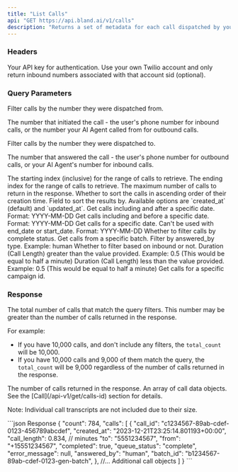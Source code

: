 ```yaml
---
title: "List Calls"
api: "GET https://api.bland.ai/v1/calls"
description: "Returns a set of metadata for each call dispatched by your account."
---
```


### Headers

<ParamField header="authorization" type="string" required>
  Your API key for authentication.
</ParamField>

<ParamField header="encrypted_key" type="string">
  Use your own Twilio account and only return inbound numbers associated with that account sid (optional).
</ParamField> 

### Query Parameters

<ParamField query="from_number" type="string">
  Filter calls by the number they were dispatched from.

  The number that initiated the call - the user's phone number for inbound calls, or the number your AI Agent called from for outbound calls.
</ParamField>

<ParamField query="to_number" type="string">
  Filter calls by the number they were dispatched to.

  The number that answered the call - the user's phone number for outbound calls, or your AI Agent's number for inbound calls.
</ParamField>

<ParamField query="from" type="int">
  The starting index (inclusive) for the range of calls to retrieve.
</ParamField>

<ParamField query="to" type="int">
  The ending index for the range of calls to retrieve.
</ParamField>

<ParamField query="limit" type="int" default="1000">
  The maximum number of calls to return in the response.
</ParamField>

<ParamField query="ascending" type="boolean" default="false">
  Whether to sort the calls in ascending order of their creation time.
</ParamField>

<ParamField query="sort_by" type="string" default="created_at">
  Field to sort the results by. Available options are `created_at` (default) and `updated_at`.
</ParamField>

<ParamField query="start_date" type="string">
  Get calls including and after a specific date.
  Format: YYYY-MM-DD
</ParamField>

<ParamField query="end_date" type="string">
  Get calls including and before a specific date.
  Format: YYYY-MM-DD
</ParamField>

<ParamField query="created_at" type="string">
  Get calls for a specific date. Can't be used with end_date or start_date.
  Format: YYYY-MM-DD
</ParamField>

<ParamField query="completed" type="boolean">
  Whether to filter calls by complete status.
</ParamField>

<ParamField query="batch_id" type="string">
  Get calls from a specific batch.
</ParamField>

<ParamField query="answered_by" type="string">
  Filter by answered_by type.
  Example: human
</ParamField>

<ParamField query="inbound" type="boolean">
  Whether to filter based on inbound or not.
</ParamField>

<ParamField query="duration_gt" type="float">
  Duration (Call Length) greater than the value provided.
  Example: 0.5 (This would be equal to half a minute)
</ParamField>

<ParamField query="duration_lt" type="float">
  Duration (Call Length) less than the value provided.
  Example: 0.5 (This would be equal to half a minute)
</ParamField>

<ParamField query="campaign_id" type="string">
  Get calls for a specific campaign id.
</ParamField>


### Response

<ResponseField name="total_count" type="integer">
  The total number of calls that match the query filters. This number may be greater than the number of calls returned in the response.

  For example:
  - If you have 10,000 calls, and don't include any filters, the `total_count` will be 10,000.
  - If you have 10,000 calls and 9,000 of them match the query, the `total_count` will be 9,000 regardless of the number of calls returned in the response.
</ResponseField>

<ResponseField name="count" type="integer">
  The number of calls returned in the response.
</ResponseField>

<ResponseField name="calls" type="array">
  An array of call data objects. See the [Call](/api-v1/get/calls-id) section for details.

  Note: Individual call transcripts are not included due to their size.
</ResponseField>

<ResponseExample>
```json Response
{
    "count": 784,
    "calls": [
        {
            "call_id": "c1234567-89ab-cdef-0123-456789abcdef",
            "created_at": "2023-12-21T23:25:14.801193+00:00",
            "call_length": 0.834, // minutes
            "to": "5551234567",
            "from": "+15551234567",
            "completed": true,
            "queue_status": "complete",
            "error_message": null,
            "answered_by": "human",
            "batch_id": "b1234567-89ab-cdef-0123-gen-batch",
        },
        //... Additional call objects
    ]
}
```
</ResponseExample>








